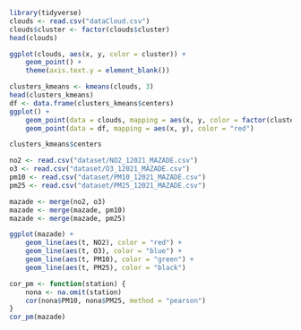 ```r
library(tidyverse)
clouds <- read.csv("dataCloud.csv")
clouds$cluster <- factor(clouds$cluster)
head(clouds)
```

```r
ggplot(clouds, aes(x, y, color = cluster)) +
    geom_point() +
    theme(axis.text.y = element_blank())
``` 

```r
clusters_kmeans <- kmeans(clouds, 3)
head(clusters_kmeans)
df <- data.frame(clusters_kmeans$centers)
ggplot() +
    geom_point(data = clouds, mapping = aes(x, y, color = factor(clusters_kmeans$cluster))) +
    geom_point(data = df, mapping = aes(x, y), color = "red")

clusters_kmeans$centers
``` 

```r
no2 <- read.csv("dataset/NO2_12021_MAZADE.csv")
o3 <- read.csv("dataset/O3_12021_MAZADE.csv")
pm10 <- read.csv("dataset/PM10_12021_MAZADE.csv")
pm25 <- read.csv("dataset/PM25_12021_MAZADE.csv")

mazade <- merge(no2, o3)
mazade <- merge(mazade, pm10)
mazade <- merge(mazade, pm25)

ggplot(mazade) +
    geom_line(aes(t, NO2), color = "red") +
    geom_line(aes(t, O3), color = "blue") +
    geom_line(aes(t, PM10), color = "green") +
    geom_line(aes(t, PM25), color = "black")
```

```r
cor_pm <- function(station) {
    nona <- na.omit(station)
    cor(nona$PM10, nona$PM25, method = "pearson")
}
cor_pm(mazade)
```